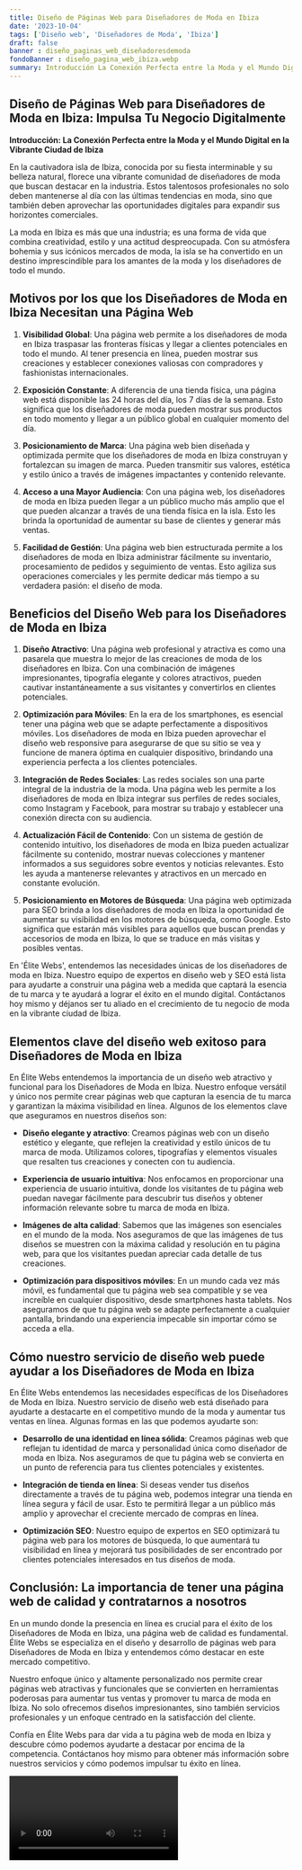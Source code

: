 ```yaml
---
title: Diseño de Páginas Web para Diseñadores de Moda en Ibiza
date: '2023-10-04'
tags: ['Diseño web', 'Diseñadores de Moda', 'Ibiza']
draft: false
banner : diseño_paginas_web_diseñadoresdemoda
fondoBanner : diseño_pagina_web_ibiza.webp
summary: Introducción La Conexión Perfecta entre la Moda y el Mundo Digital en la Vibrante Ciudad de Ibiza
---
```


## **Diseño de Páginas Web para Diseñadores de Moda en Ibiza: Impulsa Tu Negocio Digitalmente**

**Introducción: La Conexión Perfecta entre la Moda y el Mundo Digital en la Vibrante Ciudad de Ibiza**

En la cautivadora isla de Ibiza, conocida por su fiesta interminable y su belleza natural, florece una vibrante comunidad de diseñadores de moda que buscan destacar en la industria. Estos talentosos profesionales no solo deben mantenerse al día con las últimas tendencias en moda, sino que también deben aprovechar las oportunidades digitales para expandir sus horizontes comerciales.

La moda en Ibiza es más que una industria; es una forma de vida que combina creatividad, estilo y una actitud despreocupada. Con su atmósfera bohemia y sus icónicos mercados de moda, la isla se ha convertido en un destino imprescindible para los amantes de la moda y los diseñadores de todo el mundo.

## **Motivos por los que los Diseñadores de Moda en Ibiza Necesitan una Página Web**

1. **Visibilidad Global**: Una página web permite a los diseñadores de moda en Ibiza traspasar las fronteras físicas y llegar a clientes potenciales en todo el mundo. Al tener presencia en línea, pueden mostrar sus creaciones y establecer conexiones valiosas con compradores y fashionistas internacionales.

2. **Exposición Constante**: A diferencia de una tienda física, una página web está disponible las 24 horas del día, los 7 días de la semana. Esto significa que los diseñadores de moda pueden mostrar sus productos en todo momento y llegar a un público global en cualquier momento del día.

3. **Posicionamiento de Marca**: Una página web bien diseñada y optimizada permite que los diseñadores de moda en Ibiza construyan y fortalezcan su imagen de marca. Pueden transmitir sus valores, estética y estilo único a través de imágenes impactantes y contenido relevante.

4. **Acceso a una Mayor Audiencia**: Con una página web, los diseñadores de moda en Ibiza pueden llegar a un público mucho más amplio que el que pueden alcanzar a través de una tienda física en la isla. Esto les brinda la oportunidad de aumentar su base de clientes y generar más ventas.

5. **Facilidad de Gestión**: Una página web bien estructurada permite a los diseñadores de moda en Ibiza administrar fácilmente su inventario, procesamiento de pedidos y seguimiento de ventas. Esto agiliza sus operaciones comerciales y les permite dedicar más tiempo a su verdadera pasión: el diseño de moda.

## **Beneficios del Diseño Web para los Diseñadores de Moda en Ibiza**

1. **Diseño Atractivo**: Una página web profesional y atractiva es como una pasarela que muestra lo mejor de las creaciones de moda de los diseñadores en Ibiza. Con una combinación de imágenes impresionantes, tipografía elegante y colores atractivos, pueden cautivar instantáneamente a sus visitantes y convertirlos en clientes potenciales.

2. **Optimización para Móviles**: En la era de los smartphones, es esencial tener una página web que se adapte perfectamente a dispositivos móviles. Los diseñadores de moda en Ibiza pueden aprovechar el diseño web responsive para asegurarse de que su sitio se vea y funcione de manera óptima en cualquier dispositivo, brindando una experiencia perfecta a los clientes potenciales.

3. **Integración de Redes Sociales**: Las redes sociales son una parte integral de la industria de la moda. Una página web les permite a los diseñadores de moda en Ibiza integrar sus perfiles de redes sociales, como Instagram y Facebook, para mostrar su trabajo y establecer una conexión directa con su audiencia.

4. **Actualización Fácil de Contenido**: Con un sistema de gestión de contenido intuitivo, los diseñadores de moda en Ibiza pueden actualizar fácilmente su contenido, mostrar nuevas colecciones y mantener informados a sus seguidores sobre eventos y noticias relevantes. Esto les ayuda a mantenerse relevantes y atractivos en un mercado en constante evolución.

5. **Posicionamiento en Motores de Búsqueda**: Una página web optimizada para SEO brinda a los diseñadores de moda en Ibiza la oportunidad de aumentar su visibilidad en los motores de búsqueda, como Google. Esto significa que estarán más visibles para aquellos que buscan prendas y accesorios de moda en Ibiza, lo que se traduce en más visitas y posibles ventas.

En 'Élite Webs', entendemos las necesidades únicas de los diseñadores de moda en Ibiza. Nuestro equipo de expertos en diseño web y SEO está lista para ayudarte a construir una página web a medida que captará la esencia de tu marca y te ayudará a lograr el éxito en el mundo digital. Contáctanos hoy mismo y déjanos ser tu aliado en el crecimiento de tu negocio de moda en la vibrante ciudad de Ibiza.

<GifSeo />

<Cta />

## Elementos clave del diseño web exitoso para Diseñadores de Moda en Ibiza

En Élite Webs entendemos la importancia de un diseño web atractivo y funcional para los Diseñadores de Moda en Ibiza. Nuestro enfoque versátil y único nos permite crear páginas web que capturan la esencia de tu marca y garantizan la máxima visibilidad en línea. Algunos de los elementos clave que aseguramos en nuestros diseños son:

- **Diseño elegante y atractivo**: Creamos páginas web con un diseño estético y elegante, que reflejen la creatividad y estilo únicos de tu marca de moda. Utilizamos colores, tipografías y elementos visuales que resalten tus creaciones y conecten con tu audiencia.

- **Experiencia de usuario intuitiva**: Nos enfocamos en proporcionar una experiencia de usuario intuitiva, donde los visitantes de tu página web puedan navegar fácilmente para descubrir tus diseños y obtener información relevante sobre tu marca de moda en Ibiza.

- **Imágenes de alta calidad**: Sabemos que las imágenes son esenciales en el mundo de la moda. Nos aseguramos de que las imágenes de tus diseños se muestren con la máxima calidad y resolución en tu página web, para que los visitantes puedan apreciar cada detalle de tus creaciones.

- **Optimización para dispositivos móviles**: En un mundo cada vez más móvil, es fundamental que tu página web sea compatible y se vea increíble en cualquier dispositivo, desde smartphones hasta tablets. Nos aseguramos de que tu página web se adapte perfectamente a cualquier pantalla, brindando una experiencia impecable sin importar cómo se acceda a ella.

## Cómo nuestro servicio de diseño web puede ayudar a los Diseñadores de Moda en Ibiza

En Élite Webs entendemos las necesidades específicas de los Diseñadores de Moda en Ibiza. Nuestro servicio de diseño web está diseñado para ayudarte a destacarte en el competitivo mundo de la moda y aumentar tus ventas en línea. Algunas formas en las que podemos ayudarte son:

- **Desarrollo de una identidad en línea sólida**: Creamos páginas web que reflejan tu identidad de marca y personalidad única como diseñador de moda en Ibiza. Nos aseguramos de que tu página web se convierta en un punto de referencia para tus clientes potenciales y existentes.

- **Integración de tienda en línea**: Si deseas vender tus diseños directamente a través de tu página web, podemos integrar una tienda en línea segura y fácil de usar. Esto te permitirá llegar a un público más amplio y aprovechar el creciente mercado de compras en línea.

- **Optimización SEO**: Nuestro equipo de expertos en SEO optimizará tu página web para los motores de búsqueda, lo que aumentará tu visibilidad en línea y mejorará tus posibilidades de ser encontrado por clientes potenciales interesados en tus diseños de moda.

## Conclusión: La importancia de tener una página web de calidad y contratarnos a nosotros

En un mundo donde la presencia en línea es crucial para el éxito de los Diseñadores de Moda en Ibiza, una página web de calidad es fundamental. Élite Webs se especializa en el diseño y desarrollo de páginas web para Diseñadores de Moda en Ibiza y entendemos cómo destacar en este mercado competitivo.

Nuestro enfoque único y altamente personalizado nos permite crear páginas web atractivas y funcionales que se convierten en herramientas poderosas para aumentar tus ventas y promover tu marca de moda en Ibiza. No solo ofrecemos diseños impresionantes, sino también servicios profesionales y un enfoque centrado en la satisfacción del cliente.

Confía en Élite Webs para dar vida a tu página web de moda en Ibiza y descubre cómo podemos ayudarte a destacar por encima de la competencia. Contáctanos hoy mismo para obtener más información sobre nuestros servicios y cómo podemos impulsar tu éxito en línea.

<Video />

<CtaBot job='Diseñadores de Moda' city='Ibiza'/>

<Gmaps query='Ibiza+españa+maps' />